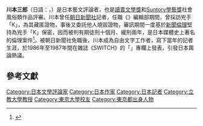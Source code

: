 {{Infobox writer
| name          = 川本 三郎
| image         = 
| image_size    = 
| caption       = 
| pseudonym     = 
| birth_name    = 
| kana          = かわもと さぶろう
| romaji        = Kawamoto Saburou
| birth_date    = {{birth date and age|1944|7|15}}
| birth_place   = {{flagicon|JPN}}[[東京都|東京都]][[澀谷區|澀谷區]][[代代木|代代木]]
| death_date    = 
| death_place   = 
| occupation    = 藝文評論者
| nationality   = {{JPN}}
| period        = 1977年至今
| genre         = 電影評論<br/>藝文評論
| alma_mater    = [[東京大學|東京大學]]法學部
| subject       = 
| movement      = 
| notable_works = 『朝日のようにさわやかに』<br />《[[我愛過的那個時代|我愛過的那個時代]]》（1988年）
| awards        = [[三得利學藝獎|三得利學藝獎]]（1991年）<br/>[[讀賣文學獎|讀賣文學獎]]評論、傳記獎（1997年）<br/>[[每日出版文化奖|每日出版文化賞]]（2003年）<br>{{Link-ja|桑原武夫學藝獎|桑原武夫学芸賞}}（2003年）<br/>[[伊藤整文学獎|伊藤整文学獎]]評論獎（2012年）
| spouse        = 川本惠子（歿）
| partner       = 
| children      = 
| relatives     = {{Link-ja|富田浩太郎|富田浩太郎}}（二姊夫）<br/>{{Link-ja|西四辻公敬|西四辻公敬}}（小舅舅）<br/>{{Link-ja|冷泉為任|冷泉為任}}（大舅舅）
| influences    = 
| influenced    = 
| signature     = 
| website       = 
| misc          = 
}}
'''川本三郎'''（日語：{{lang|ja|川本 三郎}}，{{bd|1944年|7月15日}}）是日本藝文評論者，也是[[讀賣文學獎|讀賣文學獎]]和[[Suntory學藝獎|Suntory學藝獎]]社會風俗類作品評審。川本曾任[[朝日新聞社|朝日新聞社]]記者，任職《{{Link-ja|朝日雜誌|朝日ジャーナル}}》編輯部期間，曾採訪{{Link-ja|朝霞自衛官命案|朝霞自衛官殺害事件}}兇手「K」，為其藏匿證物，事後又委託他人燒毀證物，審訊期間一度基於[[新聞倫理|新聞倫理]]堅持為兇手「K」保密，因而被判有期徒刑十個月、緩刑兩年，是日本媒體史上著名的倫理案件<ref>{{Cite book|author=福井惇|year=1987|title={{lang|ja|『一九七〇年の狂気―滝田修と菊井良治』}}|publisher=文藝春秋社|language=ja|pages=148-149}}</ref>。被朝日新聞社免職後，川本成為自由文字工作者，寫下當年的記者生涯，於1986年至1987年間在雜誌《SWITCH》的「{{lang|en|The Reading}}」專欄上發表，引發日本輿論熱議。

== 參考文獻 ==
{{reflist}}

{{DEFAULTSORT:Kawamoto Saburou}}
[[Category:日本文學評論家|Category:日本文學評論家]]
[[Category:日本作家|Category:日本作家]]
[[Category:日本記者|Category:日本記者]]
[[Category:立教大學教授|Category:立教大學教授]]
[[Category:東京大學校友|Category:東京大學校友]]
[[Category:東京都出身人物|Category:東京都出身人物]]